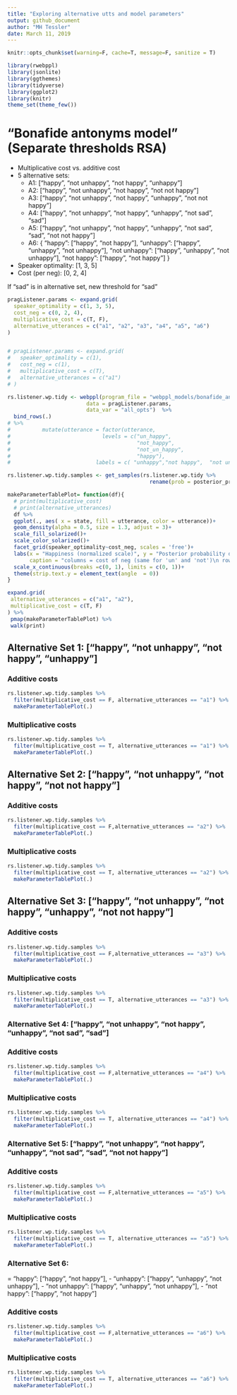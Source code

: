 ```yaml
---
title: "Exploring alternative utts and model parameters"
output: github_document
author: "MH Tessler"
date: March 11, 2019
---
```



```r
knitr::opts_chunk$set(warning=F, cache=T, message=F, sanitize = T)
```

```r
library(rwebppl)
library(jsonlite)
library(ggthemes)
library(tidyverse)
library(ggplot2)
library(knitr)
theme_set(theme_few())

```


# "Bonafide antonyms model" (Separate thresholds RSA)

- Multiplicative cost vs. additive cost
- 5 alternative sets:
  - A1: ["happy", "not unhappy", "not happy", "unhappy"]
  - A2: ["happy", "not unhappy", "not happy", "not not happy"]
  - A3: ["happy", "not unhappy", "not happy", "unhappy", "not not happy"]
  - A4: ["happy", "not unhappy", "not happy", "unhappy", "not sad", "sad"]
  - A5: ["happy", "not unhappy", "not happy", "unhappy", "not sad", "sad", "not not happy"]
  - A6: {
    "happy": ["happy", "not happy"],
    "unhappy": ["happy", "unhappy", "not unhappy"],
    "not unhappy": ["happy", "unhappy", "not unhappy"],
    "not happy": ["happy", "not happy"]
  }
- Speaker optimality: [1, 3, 5]
- Cost (per neg): [0, 2, 4]

If "sad" is in alternative set, new threshold for "sad"


```r

pragListener.params <- expand.grid(
  speaker_optimality = c(1, 3, 5),
  cost_neg = c(0, 2, 4),
  multiplicative_cost = c(T, F),
  alternative_utterances = c("a1", "a2", "a3", "a4", "a5", "a6")
)


# pragListener.params <- expand.grid(
#   speaker_optimality = c(1),
#   cost_neg = c(1),
#   multiplicative_cost = c(T),
#   alternative_utterances = c("a1")
# )

rs.listener.wp.tidy <- webppl(program_file = "webppl_models/bonafide_antonyms.wppl",
                         data = pragListener.params,
                         data_var = "all_opts")  %>%
  bind_rows(.) 
# %>%
#          mutate(utterance = factor(utterance,
#                             levels = c("un_happy",
#                                        "not_happy",
#                                        "not_un_happy",
#                                        "happy"),
#                           labels = c( "unhappy","not happy",  "not unhappy","happy")))

rs.listener.wp.tidy.samples <- get_samples(rs.listener.wp.tidy %>% 
                                             rename(prob = posterior_prob), 2000)
```

```r
makeParameterTablePlot= function(df){
  # print(multiplicative_cost)
  # print(alternative_utterances)
  df %>%
  ggplot(., aes( x = state, fill = utterance, color = utterance))+
  geom_density(alpha = 0.5, size = 1.3, adjust = 3)+
  scale_fill_solarized()+
  scale_color_solarized()+
  facet_grid(speaker_optimality~cost_neg, scales = 'free')+
  labs(x = "Happiness (normalized scale)", y = "Posterior probability density",
       caption = "columns = cost of neg (same for 'un' and 'not')\n rows = speaker optimality")+
  scale_x_continuous(breaks =c(0, 1), limits = c(0, 1))+
  theme(strip.text.y = element_text(angle  = 0))
}
```


```r
expand.grid(
 alternative_utterances = c("a1", "a2"),
 multiplicative_cost = c(T, F)
) %>%
 pmap(makeParameterTablePlot) %>%
 walk(print)
```


## Alternative Set 1: ["happy", "not unhappy", "not happy", "unhappy"]

### Additive costs

```r
rs.listener.wp.tidy.samples %>%
  filter(multiplicative_cost == F, alternative_utterances == "a1") %>%
  makeParameterTablePlot(.)
```

### Multiplicative costs

```r
rs.listener.wp.tidy.samples %>%
  filter(multiplicative_cost == T, alternative_utterances == "a1") %>%
  makeParameterTablePlot(.)
```

## Alternative Set 2: ["happy", "not unhappy", "not happy", "not not happy"]

### Additive costs

```r
rs.listener.wp.tidy.samples %>%
  filter(multiplicative_cost == F,alternative_utterances == "a2") %>%
  makeParameterTablePlot(.)
```

### Multiplicative costs

```r
rs.listener.wp.tidy.samples %>%
  filter(multiplicative_cost == T, alternative_utterances == "a2") %>%
  makeParameterTablePlot(.)
```
## Alternative Set 3: ["happy", "not unhappy", "not happy", "unhappy", "not not happy"]

### Additive costs

```r
rs.listener.wp.tidy.samples %>%
  filter(multiplicative_cost == F,alternative_utterances == "a3") %>%
  makeParameterTablePlot(.)
```

### Multiplicative costs

```r
rs.listener.wp.tidy.samples %>%
  filter(multiplicative_cost == T, alternative_utterances == "a3") %>%
  makeParameterTablePlot(.)
```

### Alternative Set 4: ["happy", "not unhappy", "not happy", "unhappy", "not sad", "sad"]

### Additive costs

```r
rs.listener.wp.tidy.samples %>%
  filter(multiplicative_cost == F,alternative_utterances == "a4") %>%
  makeParameterTablePlot(.)
```

### Multiplicative costs

```r
rs.listener.wp.tidy.samples %>%
  filter(multiplicative_cost == T, alternative_utterances == "a4") %>%
  makeParameterTablePlot(.)
```


### Alternative Set 5: ["happy", "not unhappy", "not happy", "unhappy", "not sad", "sad", "not not happy"]

### Additive costs

```r
rs.listener.wp.tidy.samples %>%
  filter(multiplicative_cost == F,alternative_utterances == "a5") %>%
  makeParameterTablePlot(.)
```

### Multiplicative costs

```r
rs.listener.wp.tidy.samples %>%
  filter(multiplicative_cost == T, alternative_utterances == "a5") %>%
  makeParameterTablePlot(.)
```

### Alternative Set 6: 

  = "happy": ["happy", "not happy"],
  - "unhappy": ["happy", "unhappy", "not unhappy"],
  - "not unhappy": ["happy", "unhappy", "not unhappy"],
  - "not happy": ["happy", "not happy"]

### Additive costs

```r
rs.listener.wp.tidy.samples %>%
  filter(multiplicative_cost == F,alternative_utterances == "a6") %>%
  makeParameterTablePlot(.)
```

### Multiplicative costs

```r
rs.listener.wp.tidy.samples %>%
  filter(multiplicative_cost == T, alternative_utterances == "a6") %>%
  makeParameterTablePlot(.)
```

